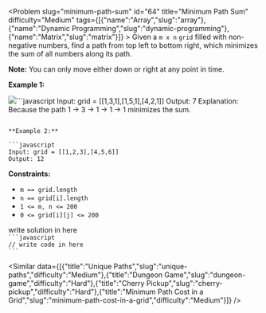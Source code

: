 
<Problem slug="minimum-path-sum" id="64" title="Minimum Path Sum" difficulty="Medium" tags={[{"name":"Array","slug":"array"},{"name":"Dynamic Programming","slug":"dynamic-programming"},{"name":"Matrix","slug":"matrix"}]} >
    Given a `m x n` `grid` filled with non-negative numbers, find a path from top left to bottom right, which minimizes the sum of all numbers along its path.

**Note:** You can only move either down or right at any point in time.

**Example 1:**

![](https://assets.leetcode.com/uploads/2020/11/05/minpath.jpg)```javascript 
Input: grid = [[1,3,1],[1,5,1],[4,2,1]]
Output: 7
Explanation: Because the path 1 → 3 → 1 → 1 → 1 minimizes the sum.
```

**Example 2:**

```javascript 
Input: grid = [[1,2,3],[4,5,6]]
Output: 12
```

**Constraints:**

*   `m == grid.length`
*   `n == grid[i].length`
*   `1 <= m, n <= 200`
*   `0 <= grid[i][j] <= 200`
</Problem >

<Solution>
write solution in here
</Solution>

<Code>
```javascript
// write code in here
```
</Code>

<Similar data={[{"title":"Unique Paths","slug":"unique-paths","difficulty":"Medium"},{"title":"Dungeon Game","slug":"dungeon-game","difficulty":"Hard"},{"title":"Cherry Pickup","slug":"cherry-pickup","difficulty":"Hard"},{"title":"Minimum Path Cost in a Grid","slug":"minimum-path-cost-in-a-grid","difficulty":"Medium"}]} />
